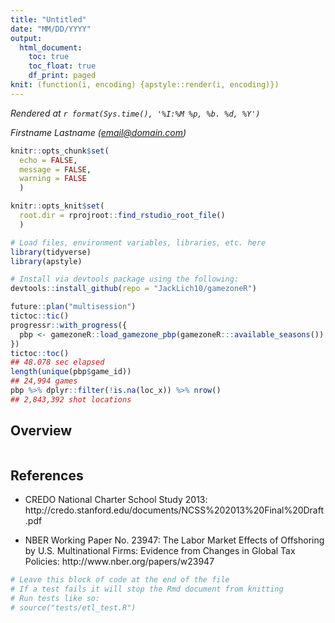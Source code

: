 ```yaml
---
title: "Untitled"
date: "MM/DD/YYYY"
output:
  html_document:
    toc: true
    toc_float: true
    df_print: paged
knit: (function(i, encoding) {apstyle::render(i, encoding)})
---
```

<!-- Timestamp: leave this in to automatically track when a file is rendered -->
*Rendered at `r format(Sys.time(), '%I:%M %p, %b. %d, %Y')`*

<!-- Contact info: leave author/reporter/editor contact info here -->
*Firstname Lastname (<email@domain.com>)*

```r
knitr::opts_chunk$set(
  echo = FALSE,
  message = FALSE,
  warning = FALSE
  )

knitr::opts_knit$set(
  root.dir = rprojroot::find_rstudio_root_file()
  )
```
```r
# Load files, environment variables, libraries, etc. here
library(tidyverse)
library(apstyle)

# Install via devtools package using the following:
devtools::install_github(repo = "JackLich10/gamezoneR")

future::plan("multisession")
tictoc::tic()
progressr::with_progress({
  pbp <- gamezoneR::load_gamezone_pbp(gamezoneR:::available_seasons())
})
tictoc::toc()
## 48.078 sec elapsed
length(unique(pbp$game_id))
## 24,994 games
pbp %>% dplyr::filter(!is.na(loc_x)) %>% nrow()
## 2,843,392 shot locations
```

## Overview

```r

```
## References

<!-- This section is for including references to related material -->

- CREDO National Charter School Study 2013: http://credo.stanford.edu/documents/NCSS%202013%20Final%20Draft.pdf

- NBER Working Paper No. 23947: The Labor Market Effects of Offshoring by U.S. Multinational Firms: Evidence from Changes in Global Tax Policies: http://www.nber.org/papers/w23947

<!-- This section is for a tests code block -->

```r
# Leave this block of code at the end of the file
# If a test fails it will stop the Rmd document from knitting
# Run tests like so:
# source("tests/etl_test.R")
```
